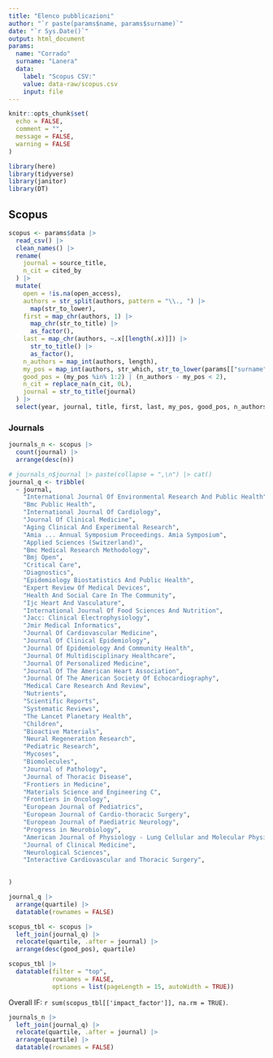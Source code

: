 ---
title: "Elenco pubblicazioni"
author: "`r paste(params$name, params$surname)`"
date: "`r Sys.Date()`"
output: html_document
params:
  name: "Corrado"
  surname: "Lanera"
  data:
    label: "Scopus CSV:"
    value: data-raw/scopus.csv
    input: file
---

<style>
.main-container {
    max-width: 940px;
    margin-left: 0;
    margin-right: auto;
}
</style>

```{r setup, include=FALSE}
knitr::opts_chunk$set(
  echo = FALSE,
  comment = "",
  message = FALSE,
  warning = FALSE
)

library(here)
library(tidyverse)
library(janitor)
library(DT)
```


## Scopus

```{r, include = FALSE}
scopus <- params$data |> 
  read_csv() |> 
  clean_names() |> 
  rename(
    journal = source_title,
    n_cit = cited_by
  ) |> 
  mutate(
    open = !is.na(open_access),
    authors = str_split(authors, pattern = "\\., ") |> 
      map(str_to_lower),
    first = map_chr(authors, 1) |>
      map_chr(str_to_title) |> 
      as_factor(),
    last = map_chr(authors, ~.x[[length(.x)]]) |>
      str_to_title() |> 
      as_factor(),
    n_authors = map_int(authors, length),
    my_pos = map_int(authors, str_which, str_to_lower(params[["surname"]])),
    good_pos = (my_pos %in% 1:2) | (n_authors - my_pos < 2),
    n_cit = replace_na(n_cit, 0L),
    journal = str_to_title(journal)
  ) |> 
  select(year, journal, title, first, last, my_pos, good_pos, n_authors, n_cit, open, doi)
```


### Journals

```{r, include = FALSE}
journals_n <- scopus |> 
  count(journal) |> 
  arrange(desc(n))
```

```{r, include = FALSE, fig.cap="Source: https://jcr.clarivate.com/jcr/search-results<br>'Good position`: 1, 2, 3, -1, -2"}
# journals_n$journal |> paste(collapse = ",\n") |> cat()
journal_q <- tribble(
  ~ journal,                                                             ~ quartile, ~where, ~impact_factor,
    "International Journal Of Environmental Research And Public Health",   1,         "SSCI", 3.390,
    "Bmc Public Health",                                                   2,         "SCIE", 3.295,
    "International Journal Of Cardiology",                                 2,         "SCIE", 4.164,
    "Journal Of Clinical Medicine",                                        1,         "SCIE", 4.241,
    "Aging Clinical And Experimental Research",                            3,         "SCIE", 3.638,
    "Amia ... Annual Symposium Proceedings. Amia Symposium",              NA,             NA,    NA,
    "Applied Sciences (Switzerland)",                                      2,         "SCIE", 2.679,
    "Bmc Medical Research Methodology",                                    1,         "SCIE", 4.615,
    "Bmj Open",                                                            2,         "SCIE", 2.692,
    "Critical Care",                                                       1,         "SCIE", 9.097,
    "Diagnostics",                                                         2,         "SCIE", 3.706,
    "Epidemiology Biostatistics And Public Health",                       NA,             NA,    NA,
    "Expert Review Of Medical Devices",                                    3,         "SCIE", 3.166,
    "Health And Social Care In The Community",                             1,         "SSCI", 2.821,
    "Ijc Heart And Vasculature",                                          NA,             NA,    NA,
    "International Journal Of Food Sciences And Nutrition",                2,         "SCIE", 3.833,
    "Jacc: Clinical Electrophysiology",                                    1,         "SCIE", 6.375,
    "Jmir Medical Informatics",                                            3,         "SCIE", 2.955,
    "Journal Of Cardiovascular Medicine",                                  3,         "SCIE", 2.160,
    "Journal Of Clinical Epidemiology",                                    1,         "SCIE", 6.437,
    "Journal Of Epidemiology And Community Health",                        1,         "SSCI", 3.710,
    "Journal Of Multidisciplinary Healthcare",                             3,         "SCIE", 2.404,
    "Journal Of Personalized Medicine",                                    1,         "SCIE", 4.945,
    "Journal Of The American Heart Association",                           1,         "SCIE", 5.501,
    "Journal Of The American Society Of Echocardiography",                 2,         "SCIE", 5.251,
    "Medical Care Research And Review",                                    1,         "SSCI", 3.929,
    "Nutrients",                                                           1,         "SCIE", 5.719,
    "Scientific Reports",                                                  1,         "SCIE", 4.380,
    "Systematic Reviews",                                                  2,         "SCIE", 2.522,
    "The Lancet Planetary Health",                                         1,         "SCIE", 19.173,
    "Children",                                                            2,         "SCIE", 2.863,
    "Bioactive Materials",                                                 1,         "SCIE", 14.593,
    "Neural Regeneration Research",                                        2,         "SCIE",  5.135,
    "Pediatric Research",                                                  1,         "SCIE",  3.756,
    "Mycoses",                                                             1,         "SCIE",  4.377,
    "Biomolecules",                                                        2,         "SCIE",  4.879,
    "Journal of Pathology",                                                1,         "SCIE",  7.996,
    "Journal of Thoracic Disease",                                         3,         "SCIE",  2.895,
    "Frontiers in Medicine",                                               1,         "SCIE",  5.093,
    "Materials Science and Engineering C",                                 1,         "SCIE",  7.328,
    "Frontiers in Oncology",                                               2,         "SCIE",  6.244,
    "European Journal of Pediatrics",                                      1,         "SCIE",  3.183,
    "European Journal of Cardio-thoracic Surgery",                         1,         "SCIE",  4.191,
    "European Journal of Paediatric Neurology",                            1,         "SCIE",  3.40,
    "Progress in Neurobiology",                                            1,         "SCIE", 11.685,
    "American Journal of Physiology - Lung Cellular and Molecular Physiology",1,      "SCIE",  5.464,
    "Journal of Clinical Medicine",                                        1,         "SCIE",  4.242,
    "Neurological Sciences",                                               2,         "SCIE",  3.307,
    "Interactive Cardiovascular and Thoracic Surgery",                     3,         "SCIE",  1.905
    

)

journal_q |> 
  arrange(quartile) |> 
  datatable(rownames = FALSE)
```


```{r, fig.cap="Source: https://www.scopus.com/authid/detail.uri?authorId=57194571690"}
scopus_tbl <- scopus |> 
  left_join(journal_q) |>
  relocate(quartile, .after = journal) |>
  arrange(desc(good_pos), quartile)

scopus_tbl |> 
  datatable(filter = "top",
            rownames = FALSE,
            options = list(pageLength = 15, autoWidth = TRUE))
```

Overall IF: `r sum(scopus_tbl[['impact_factor']], na.rm = TRUE)`.

```{r, fig.cap="Source: https://jcr.clarivate.com/jcr/search-results"}
journals_n |> 
  left_join(journal_q) |> 
  relocate(quartile, .after = journal) |>
  arrange(quartile) |> 
  datatable(rownames = FALSE)
```

